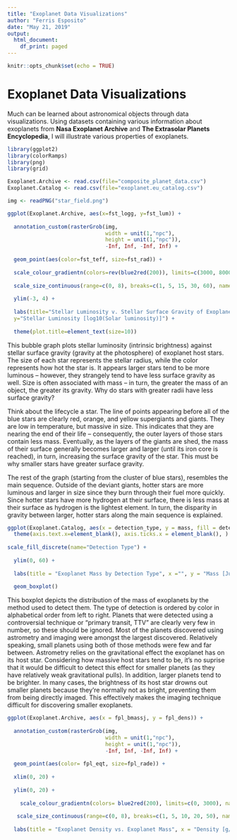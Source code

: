```yaml
---
title: "Exoplanet Data Visualizations"
author: "Ferris Esposito"
date: "May 21, 2019"
output:
  html_document:
    df_print: paged
---
```


```r
knitr::opts_chunk$set(echo = TRUE)
```

# Exoplanet Data Visualizations
Much can be learned about astronomical objects through data visualizations. Using datasets containing various information about exoplanets from **Nasa Exoplanet Archive** and **The Extrasolar Planets Encyclopedia**, I will illustrate various properties of exoplanets. 

```r
library(ggplot2)
library(colorRamps)
library(png)
library(grid)
```

```r
Exoplanet.Archive <- read.csv(file="composite_planet_data.csv")
Exoplanet.Catalog <- read.csv(file="exoplanet.eu_catalog.csv")
```

```r
img <- readPNG("star_field.png")
```

```r
ggplot(Exoplanet.Archive, aes(x=fst_logg, y=fst_lum)) + 
  
  annotation_custom(rasterGrob(img, 
                               width = unit(1,"npc"), 
                               height = unit(1,"npc")), 
                               -Inf, Inf, -Inf, Inf) +
  
  geom_point(aes(color=fst_teff, size=fst_rad)) +
  
  scale_colour_gradientn(colors=rev(blue2red(200)), limits=c(3000, 8000), name="Effective Temperature (K)") +
  
  scale_size_continuous(range=c(0, 8), breaks=c(1, 5, 15, 30, 60), name="Stellar Radius [Solar radii]") +
 
  ylim(-3, 4) +
  
  labs(title="Stellar Luminosity v. Stellar Surface Gravity of Exoplanet Host Stars", x="Stellar Surface Gravity [log10(cm/s**2)]", 
  y="Stellar Luminosity [log10(Solar luminosity)]") +
  
  theme(plot.title=element_text(size=10))
```

This bubble graph plots stellar luminosity (intrinsic brightness) against stellar surface gravity (gravity at the photosphere) of exoplanet host stars. The size of each star represents the stellar radius, while the color represents how hot the star is. It appears larger stars tend to be more luminous -- however, they strangely tend to have less surface gravity as well. Size is often associated with mass -- in turn, the greater the mass of an object, the greater its gravity. Why do stars with greater radii have less surface gravity?

Think about the lifecycle a star. The line of points appearing before all of the blue stars are clearly red, orange, and yellow supergiants and giants. They are low in temperature, but massive in size. This indicates that they are nearing the end of their life -- consequently, the outer layers of those stars contain less mass. Eventually, as the layers of the giants are shed, the mass of their surface generally becomes larger and larger (until its iron core is reached), in turn, increasing the surface gravity of the star. This must be why smaller stars have greater surface gravity. 

The rest of the graph (starting from the cluster of blue stars), resembles the main sequence. Outside of the deviant giants, hotter stars are more luminous and larger in size since they burn through their fuel more quickly. Since hotter stars have more hydrogen at their surface, there is less mass at their surface as hydrogen is the lightest element. In turn, the disparity in gravity between larger, hotter stars along the main sequence is explained.  



```r
ggplot(Exoplanet.Catalog, aes(x = detection_type, y = mass, fill = detection_type)) +
  theme(axis.text.x=element_blank(), axis.ticks.x = element_blank(), ) +
  
scale_fill_discrete(name="Detection Type") +
  
  ylim(0, 60) +
  
  labs(title = "Exoplanet Mass by Detection Type", x ="", y = "Mass [Jupiter mass]") +
  
  geom_boxplot()
```
This boxplot depicts the distribution of the mass of exoplanets by the method used to detect them. The type of detection is ordered by color in alphabetical order from left to right. Planets that were detected using a controversial technique or "primary transit, TTV" are clearly very few in number, so these should be ignored. Most of the planets discovered using astrometry and imaging were amongst the largest discovered. Relatively speaking, small planets using both of those methods were few and far between. Astrometry relies on the gravitational effect the exoplanet has on its host star. Considering how massive host stars tend to be, it's no suprise that it would be difficult to detect this effect for smaller planets (as they have relatively weak gravitational pulls). In addition, larger planets tend to be brighter. In many cases, the brightness of its host star drowns out smaller planets because they're normally not as bright, preventing them from being directly imaged. This effectively makes the imaging technique difficult for discovering smaller exoplanets. 




```r
ggplot(Exoplanet.Archive, aes(x = fpl_bmassj, y = fpl_dens)) +
  
  annotation_custom(rasterGrob(img, 
                               width = unit(1,"npc"), 
                               height = unit(1,"npc")), 
                               -Inf, Inf, -Inf, Inf) +
  
  geom_point(aes(color= fpl_eqt, size=fpl_rade)) + 
  
  xlim(0, 20) + 
  
  ylim(0, 20) +
  
    scale_colour_gradientn(colors= blue2red(200), limits=c(0, 3000), name="Equilibrium Temperature (K)") +
  
   scale_size_continuous(range=c(0, 8), breaks=c(1, 5, 10, 20, 50), name="Radius [Earth radii]") +
  
  labs(title = "Exoplanet Density vs. Exoplanet Mass", x = "Density [g/cm**3]", y="Mass [Jupiter mass]")
```

